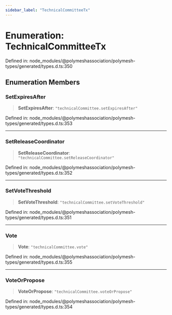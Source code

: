 ```yaml
---
sidebar_label: "TechnicalCommitteeTx"
---
```


# Enumeration: TechnicalCommitteeTx

Defined in: node\_modules/@polymeshassociation/polymesh-types/generated/types.d.ts:350

## Enumeration Members

### SetExpiresAfter

> **SetExpiresAfter**: `"technicalCommittee.setExpiresAfter"`

Defined in: node\_modules/@polymeshassociation/polymesh-types/generated/types.d.ts:353

***

### SetReleaseCoordinator

> **SetReleaseCoordinator**: `"technicalCommittee.setReleaseCoordinator"`

Defined in: node\_modules/@polymeshassociation/polymesh-types/generated/types.d.ts:352

***

### SetVoteThreshold

> **SetVoteThreshold**: `"technicalCommittee.setVoteThreshold"`

Defined in: node\_modules/@polymeshassociation/polymesh-types/generated/types.d.ts:351

***

### Vote

> **Vote**: `"technicalCommittee.vote"`

Defined in: node\_modules/@polymeshassociation/polymesh-types/generated/types.d.ts:355

***

### VoteOrPropose

> **VoteOrPropose**: `"technicalCommittee.voteOrPropose"`

Defined in: node\_modules/@polymeshassociation/polymesh-types/generated/types.d.ts:354
